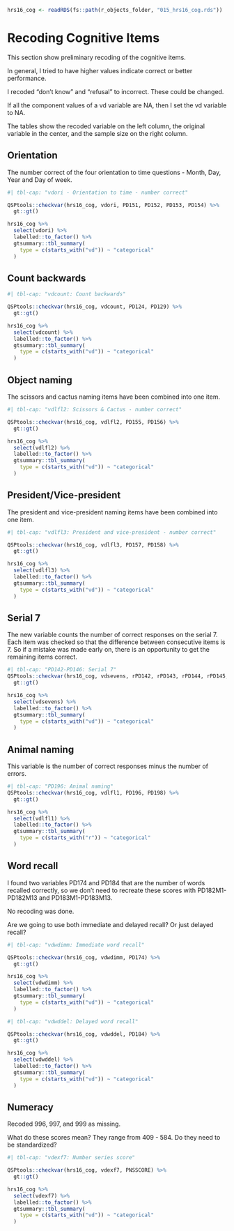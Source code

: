 

```r
hrs16_cog <- readRDS(fs::path(r_objects_folder, "015_hrs16_cog.rds"))
```

# Recoding Cognitive Items

This section show preliminary recoding of the cognitive items.

In general, I tried to have higher values indicate correct or better performance.

I recoded "don't know" and "refusal" to incorrect. These could be changed.

If all the component values of a vd variable are NA, then I set the vd variable to NA.

The tables show the recoded variable on the left column, the original variable in the center, and the sample size on the right column.

## Orientation

The number correct of the four orientation to time questions - Month, Day, Year and Day of week.

```r
#| tbl-cap: "vdori - Orientation to time - number correct"

QSPtools::checkvar(hrs16_cog, vdori, PD151, PD152, PD153, PD154) %>%
  gt::gt()
```

```r
hrs16_cog %>%
  select(vdori) %>%
  labelled::to_factor() %>%
  gtsummary::tbl_summary(
    type = c(starts_with("vd")) ~ "categorical"
  )
```

## Count backwards


```r
#| tbl-cap: "vdcount: Count backwards"

QSPtools::checkvar(hrs16_cog, vdcount, PD124, PD129) %>%
  gt::gt()
```

```r
hrs16_cog %>%
  select(vdcount) %>%
  labelled::to_factor() %>%
  gtsummary::tbl_summary(
    type = c(starts_with("vd")) ~ "categorical"
  )
```

## Object naming

The scissors and cactus naming items have been combined into one item.

```r
#| tbl-cap: "vdlfl2: Scissors & Cactus - number correct"

QSPtools::checkvar(hrs16_cog, vdlfl2, PD155, PD156) %>%
  gt::gt()
```

```r
hrs16_cog %>%
  select(vdlfl2) %>%
  labelled::to_factor() %>%
  gtsummary::tbl_summary(
    type = c(starts_with("vd")) ~ "categorical"
  )
```

## President/Vice-president

The president and vice-president naming items have been combined into one item.

```r
#| tbl-cap: "vdlfl3: President and vice-president - number correct"

QSPtools::checkvar(hrs16_cog, vdlfl3, PD157, PD158) %>%
  gt::gt()
```

```r
hrs16_cog %>%
  select(vdlfl3) %>%
  labelled::to_factor() %>%
  gtsummary::tbl_summary(
    type = c(starts_with("vd")) ~ "categorical"
  )
```

## Serial 7

The new variable counts the number of correct responses on the serial 7.  Each item was checked so that the difference between consecutive items is 7.  So if a mistake was made early on, there is an opportunity to get the remaining items correct.

```r
#| tbl-cap: "PD142-PD146: Serial 7"
QSPtools::checkvar(hrs16_cog, vdsevens, rPD142, rPD143, rPD144, rPD145, rPD146) %>%
  gt::gt()
```

```r
hrs16_cog %>%
  select(vdsevens) %>%
  labelled::to_factor() %>%
  gtsummary::tbl_summary(
    type = c(starts_with("vd")) ~ "categorical"
  )
```

## Animal naming

This variable is the number of correct responses minus the number of errors.

```r
#| tbl-cap: "PD196: Animal naming"
QSPtools::checkvar(hrs16_cog, vdlfl1, PD196, PD198) %>%
  gt::gt()
```

```r
hrs16_cog %>%
  select(vdlfl1) %>%
  labelled::to_factor() %>%
  gtsummary::tbl_summary(
    type = c(starts_with("r")) ~ "categorical"
  )
```

## Word recall

I found two variables PD174 and PD184 that are the number of words recalled correctly, so we don't need to recreate these scores with PD182M1-PD182M13 and PD183M1-PD183M13.

No recoding was done.

Are we going to use both immediate and delayed recall? Or just delayed recall?

```r
#| tbl-cap: "vdwdimm: Immediate word recall"

QSPtools::checkvar(hrs16_cog, vdwdimm, PD174) %>%
  gt::gt()
```

```r
hrs16_cog %>%
  select(vdwdimm) %>%
  labelled::to_factor() %>%
  gtsummary::tbl_summary(
    type = c(starts_with("vd")) ~ "categorical"
  )
```


```r
#| tbl-cap: "vdwddel: Delayed word recall"

QSPtools::checkvar(hrs16_cog, vdwddel, PD184) %>%
  gt::gt()
```

```r
hrs16_cog %>%
  select(vdwddel) %>%
  labelled::to_factor() %>%
  gtsummary::tbl_summary(
    type = c(starts_with("vd")) ~ "categorical"
  )
```

## Numeracy

Recoded 996, 997, and 999 as missing.

What do these scores mean? They range from 409 - 584.  Do they need to be standardized?

```r
#| tbl-cap: "vdexf7: Number series score"

QSPtools::checkvar(hrs16_cog, vdexf7, PNSSCORE) %>%
  gt::gt()
```

```r
hrs16_cog %>%
  select(vdexf7) %>%
  labelled::to_factor() %>%
  gtsummary::tbl_summary(
    type = c(starts_with("vd")) ~ "categorical"
  )
```

